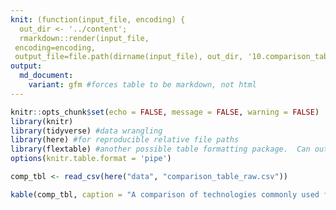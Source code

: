 ```yaml
---
knit: (function(input_file, encoding) {
  out_dir <- '../content';
  rmarkdown::render(input_file,
 encoding=encoding,
 output_file=file.path(dirname(input_file), out_dir, '10.comparison_table.md'))})
output: 
  md_document:
    variant: gfm #forces table to be markdown, not html
---
```


```r
knitr::opts_chunk$set(echo = FALSE, message = FALSE, warning = FALSE)
library(knitr)
library(tidyverse) #data wrangling
library(here) #for reproducible relative file paths
library(flextable) #another possible table formatting package.  Can output to html, word, powerpoint, pdf.  Supports cell merging
options(knitr.table.format = 'pipe')
```

<!--DO NOT EDIT. Generated from R/comparison_table.Rmd, so edit that and render it to make changes.  This should get tacked on to the end of 09.figures-tables.md when compiled by Manubot -->

```r
comp_tbl <- read_csv(here("data", "comparison_table_raw.csv"))
```


```r
kable(comp_tbl, caption = "A comparison of technologies commonly used for collaborating on research in Ecology and Evolutionary Biology. In the first column, we group platforms for collaboration into broad guilds. The second column lists the platform for collaboration. The remaining columns indicate whether the platform for collaboration includes certain features {#tbl:compare}")
```

<!-- An example citation of this table (Table @tbl:compare). -->


